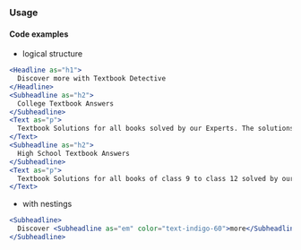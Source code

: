 
<TextRules />

### Usage

#### Code examples

- logical structure

<!-- prettier-ignore -->
```jsx
<Headline as="h1">
  Discover more with Textbook Detective
</Headline>
<Subheadline as="h2">
  College Textbook Answers
</Subheadline>
<Text as="p">
  Textbook Solutions for all books solved by our Experts. The solutions comply with all books...
</Text>
<Subheadline as="h2">
  High School Textbook Answers
</Subheadline>
<Text as="p">
  Textbook Solutions for all books of class 9 to class 12 solved by our Experts. The solutions comply with all books...
</Text>
```

- with nestings

<!-- prettier-ignore -->
```jsx
<Subheadline>
  Discover <Subheadline as="em" color="text-indigo-60">more</Subheadline> with Textbook Detective
</Subheadline>
```
